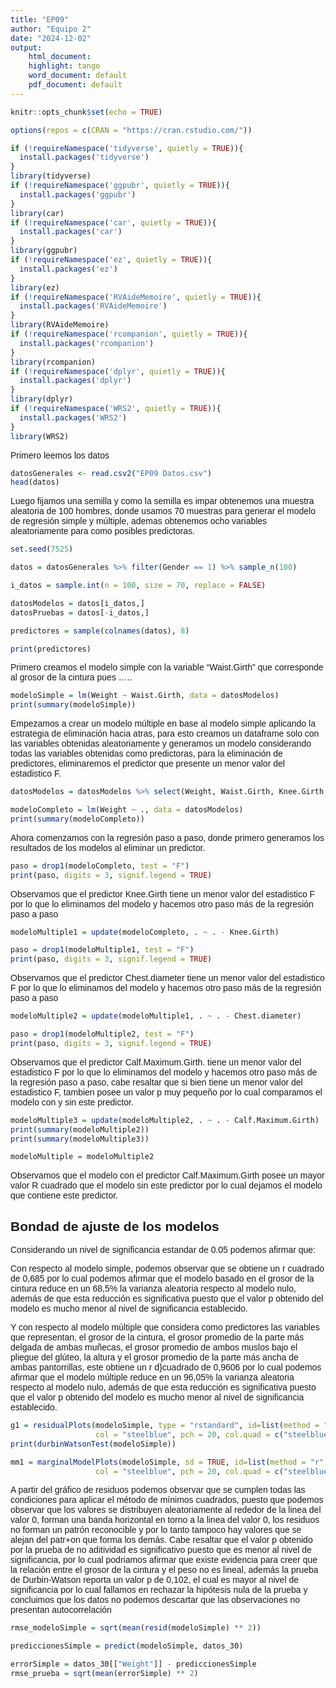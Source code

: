 ```yaml
---
title: "EP09"
author: "Equipo 2"
date: "2024-12-02"
output:
    html_document:
    highlight: tango
    word_document: default
    pdf_document: default
---
```


```{=html}
<style>
body {
  font-family: 'Calibri', sans-serif;
}
</style>
```
```r
knitr::opts_chunk$set(echo = TRUE)
```

```r
options(repos = c(CRAN = "https://cran.rstudio.com/"))

if (!requireNamespace('tidyverse', quietly = TRUE)){
  install.packages('tidyverse')
}
library(tidyverse)
if (!requireNamespace('ggpubr', quietly = TRUE)){
  install.packages('ggpubr')
}
library(car)
if (!requireNamespace('car', quietly = TRUE)){
  install.packages('car')
}
library(ggpubr)
if (!requireNamespace('ez', quietly = TRUE)){
  install.packages('ez')
}
library(ez)
if (!requireNamespace('RVAideMemoire', quietly = TRUE)){
  install.packages('RVAideMemoire')
}
library(RVAideMemoire)
if (!requireNamespace('rcompanion', quietly = TRUE)){
  install.packages('rcompanion')
}
library(rcompanion)
if (!requireNamespace('dplyr', quietly = TRUE)){
  install.packages('dplyr')
}
library(dplyr)
if (!requireNamespace('WRS2', quietly = TRUE)){
  install.packages('WRS2')
}
library(WRS2)
```

Primero leemos los datos
```r
datosGenerales <- read.csv2("EP09 Datos.csv")
head(datos)
```
Luego fijamos una semilla y como la semilla es impar obtenemos una muestra aleatoria de 100 hombres, donde usamos 70 muestras para generar el modelo de regresión simple y múltiple, ademas obtenemos ocho variables aleatoriamente para como posibles predictoras.
```r
set.seed(7525)

datos = datosGenerales %>% filter(Gender == 1) %>% sample_n(100)

i_datos = sample.int(n = 100, size = 70, replace = FALSE)

datosModelos = datos[i_datos,]
datosPruebas = datos[-i_datos,]

predictores = sample(colnames(datos), 8)

print(predictores)
```
Primero creamos el modelo simple con la variable "Waist.Girth" que corresponde al grosor de la cintura pues .....
```r
modeloSimple = lm(Weight ~ Waist.Girth, data = datosModelos)
print(summary(modeloSimple))
```
Empezamos a crear un modelo múltiple en base al modelo simple aplicando la estrategia de eliminación hacia atras, para esto creamos un dataframe solo con las variables obtenidas aleatoriamente y generamos un modelo considerando todas las variables obtenidas como predictoras, para la eliminación de predictores, eliminaremos el predictor que presente un menor valor del estadistico F.
```r
datosModelos = datosModelos %>% select(Weight, Waist.Girth, Knee.Girth, Chest.diameter, Wrist.Minimum.Girth, Thigh.Girth, Height, Calf.Maximum.Girth)

modeloCompleto = lm(Weight ~ ., data = datosModelos)
print(summary(modeloCompleto))
```
Ahora comenzamos con la regresión paso a paso, donde primero generamos los resultados de los modelos al eliminar un predictor.
```r
paso = drop1(modeloCompleto, test = "F")
print(paso, digits = 3, signif.legend = TRUE)
```
Observamos que el predictor Knee.Girth tiene un menor valor del estadistico F por lo que lo eliminamos del modelo y hacemos otro paso más de la regresión paso a paso
```r
modeloMultiple1 = update(modeloCompleto, . ~ . - Knee.Girth)

paso = drop1(modeloMultiple1, test = "F")
print(paso, digits = 3, signif.legend = TRUE)
```
Observamos que el predictor Chest.diameter tiene un menor valor del estadistico F por lo que lo eliminamos del modelo y hacemos otro paso más de la regresión paso a paso
```r
modeloMultiple2 = update(modeloMultiple1, . ~ . - Chest.diameter)

paso = drop1(modeloMultiple2, test = "F")
print(paso, digits = 3, signif.legend = TRUE)
```

Observamos que el predictor Calf.Maximum.Girth. tiene un menor valor del estadistico F por lo que lo eliminamos del modelo y hacemos otro paso más de la regresión paso a paso, cabe resaltar que si bien tiene un menor valor del estadistico F, tambien posee un valor p muy pequeño por lo cual comparamos el modelo con y sin este predictor.
```r
modeloMultiple3 = update(modeloMultiple2, . ~ . - Calf.Maximum.Girth)
print(summary(modeloMultiple2))
print(summary(modeloMultiple3))

modeloMultiple = modeloMultiple2
```
Observamos que el modelo con el predictor Calf.Maximum.Girth posee un mayor valor R cuadrado que el modelo sin este predictor por lo cual dejamos el modelo que contiene este predictor.

## Bondad de ajuste de los modelos

Considerando un nivel de significancia  estandar de 0.05 podemos afirmar que:

Con respecto al modelo simple, podemos observar que se obtiene un r cuadrado de 0,685 por lo cual podemos afirmar que el modelo basado en el grosor de la cintura reduce en un 68,5% la varianza aleatoria respecto al modelo nulo, además de que esta reducción es significativa puesto que el valor p obtenido del modelo es mucho menor al nivel de significancia establecido.

Y con respecto al modelo múltiple que considera como predictores las variables que representan, el grosor de la cintura, el grosor promedio de la parte más delgada de ambas muñecas, el grosor promedio de ambos muslos bajo el pliegue del glúteo, la altura y el grosor promedio de la parte más ancha de ambas pantorrillas, este obtiene un r d}cuadrado de 0,9606 por lo cual podemos afirmar que el modelo múltiple reduce en un 96,05% la varianza aleatoria respecto al modelo nulo, además de que esta reducción es significativa puesto que el valor p obtenido del modelo es mucho menor al nivel de significancia establecido.

```r
g1 = residualPlots(modeloSimple, type = "rstandard", id=list(method = "r", n = 3, cex = 0.7, location = "lr"),
                   col = "steelblue", pch = 20, col.quad = c("steelblue", "red"))
print(durbinWatsonTest(modeloSimple))

mm1 = marginalModelPlots(modeloSimple, sd = TRUE, id=list(method = "r", n = 3, cex = 0.7, location = "lr"),
                   col = "steelblue", pch = 20, col.quad = c("steelblue", "red"))
```
A partir del gráfico de residuos podemos observar que se cumplen todas las condiciones para aplicar el método de mínimos cuadrados, puesto que podemos observar que los valores se distribuyen aleatoriamente al rededor de la linea del valor 0, forman una banda horizontal en torno a la linea del valor 0, los residuos no forman un patrón reconocible y por lo tanto tampoco hay valores que se alejan del patr+on que forma los demás. Cabe resaltar que el valor p obtenido por la prueba de no aditividad es significativo puesto que es menor al nivel de significancia, por lo cual podriamos afirmar que existe evidencia para creer que la relación entre el grosor de la cintura y el peso no es lineal, además la prueba de Durbin-Watson reporta un valor p de 0,102, el cual es mayor al nivel de significancia por lo cual fallamos en rechazar la hipótesis nula de la prueba y concluimos que los datos no podemos descartar que las observaciones no presentan autocorrelación
```r
rmse_modeloSimple = sqrt(mean(resid(modeloSimple) ** 2))

prediccionesSimple = predict(modeloSimple, datos_30)

errorSimple = datos_30[["Weight"]] - prediccionesSimple
rmse_prueba = sqrt(mean(errorSimple) ** 2)
```

